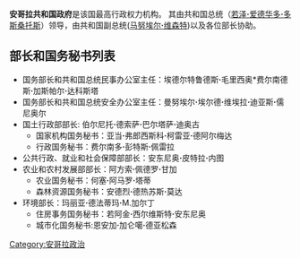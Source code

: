 {{copyedit|time=2016-08-09T16:07:02+00:00}}
{{unreferenced|time=2016-08-09T16:07:02+00:00}}
'''安哥拉共和国政府'''是该国最高行政权力机构。 其由共和国总统（[[若泽·爱德华多·多斯桑托斯|若泽'''·'''爱德华多'''·'''多斯桑托斯]]）领导，由共和国副总统([[Manuel_Domingos_Vicente|马努埃尔'''·'''维森特]])以及各位部长协助。

== 部长和国务秘书列表 ==
* 国务部长和共和国总统民事办公室主任：埃德尔特鲁德斯'''·'''毛里西奥*费尔南德斯'''·'''加斯帕尔'''·'''达科斯塔
* 国务部长和共和国总统安全办公室主任：曼努埃尔'''·'''埃尔德'''·'''维埃拉'''·'''迪亚斯'''·'''儒尼奥尔
* 国土行政部部长: 伯尔尼托'''·'''德索萨'''·'''巴尔塔萨'''·'''迪奥古
** 国家机构国务秘书：亚当'''·'''弗郎西斯科'''·'''柯雷亚'''·'''德阿尔梅达
** 行政国务秘书：费尔南多'''·'''彭特斯'''·'''佩雷拉
* 公共行政、就业和社会保障部部长：安东尼奥'''·'''皮特拉'''·'''内图
* 农业和农村发展部部长：阿方索'''·'''佩德罗'''·'''甘加
** 农业国务秘书：何塞'''·'''阿马罗'''·'''塔蒂
** 森林资源国务秘书：安德烈'''·'''德热苏斯'''·'''莫达
* 环境部长：玛丽亚'''·'''德法蒂玛'''·'''M.加尔丁
** 住房事务国务秘书：若阿金'''·'''西尔维斯特'''·'''安东尼奥
** 城市化国务秘书:恩安加'''·'''加仑噶'''·'''德亚松森

[[Category:安哥拉政治|Category:安哥拉政治]]